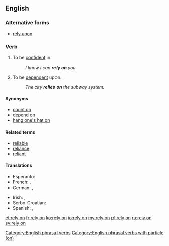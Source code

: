 ==English==

===Alternative forms===
* [[rely upon]]

===Verb===
{{head|en|verb}}

# To be [[confident]] in.
#: ''I know I can '''rely on''' you.''
# To be [[dependent]] upon.
#: ''The city '''relies on''' the subway system.''

====Synonyms====
* [[count on]]
* [[depend on]]
* [[hang one's hat on]]

====Related terms====
* [[reliable]]
* [[reliance]]
* [[reliant]]

====Translations====
{{trans-top|to be confident in}}
* Esperanto: {{t+|eo|fidi}}
* French: {{t+|fr|se [[fier]] à}}, {{t+|fr|compter sur}}
* German: {{t|de|sich [[verlassen]] auf}}, {{t|de|zählen auf}}
{{trans-mid}}
* Irish: {{t|ga|[[dóchas]] a bheith agat as}}, {{t|ga|[[iontaoibh]] a bheith agat as}}
* Serbo-Croatian: {{t|sh|[[osloniti]] se na}}
* Spanish: {{t|es|[[atenerse]] a}}, {{t|es|[[confiar]] en}}
{{trans-bottom}}

[[Category:English phrasal verbs]]
[[Category:English phrasal verbs with particle (on)]]

[[et:rely on]]
[[fr:rely on]]
[[ko:rely on]]
[[io:rely on]]
[[my:rely on]]
[[pl:rely on]]
[[ru:rely on]]
[[sv:rely on]]